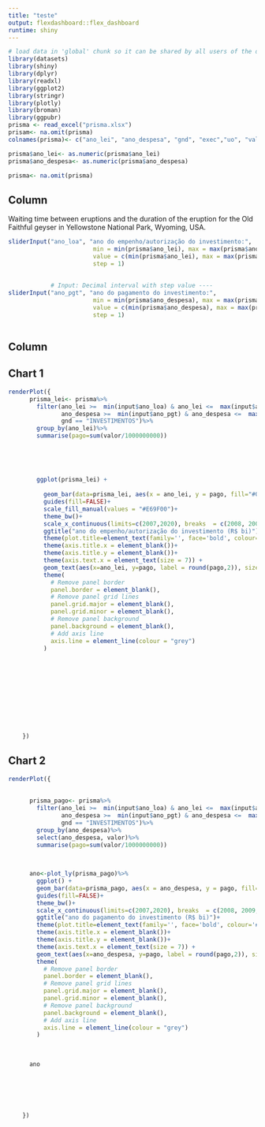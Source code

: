 ```yaml
---
title: "teste"
output: flexdashboard::flex_dashboard
runtime: shiny
---
```


```r
# load data in 'global' chunk so it can be shared by all users of the dashboard
library(datasets)
library(shiny)
library(dplyr)
library(readxl)
library(ggplot2)
library(stringr)
library(plotly)
library(broman)
library(ggpubr)
prisma <- read_excel("prisma.xlsx")
prisam<- na.omit(prisma)
colnames(prisma)<- c("ano_lei", "ano_despesa", "gnd", "exec","uo", "valor")

prisma$ano_lei<- as.numeric(prisma$ano_lei)
prisma$ano_despesa<- as.numeric(prisma$ano_despesa)

prisma<- na.omit(prisma)

```

Column {.sidebar}
-----------------------------------------------------------------------

Waiting time between eruptions and the duration of the eruption for the
Old Faithful geyser in Yellowstone National Park, Wyoming, USA.

```r
sliderInput("ano_loa", "ano do empenho/autorização do investimento:",
                        min = min(prisma$ano_lei), max = max(prisma$ano_lei),
                        value = c(min(prisma$ano_lei), max = max(prisma$ano_lei)),
                        step = 1)
            
            
            # Input: Decimal interval with step value ----
sliderInput("ano_pgt", "ano do pagamento do investimento:",
                        min = min(prisma$ano_despesa), max = max(prisma$ano_despesa),
                        value = c(min(prisma$ano_despesa), max = max(prisma$ano_despesa)),
                        step = 1)
            
```


Column
-----------------------------------------------------------------------

## Chart 1 {.mobile}

```r
renderPlot({
      prisma_lei<- prisma%>%
        filter(ano_lei >=  min(input$ano_loa) & ano_lei <=  max(input$ano_loa),
               ano_despesa >=  min(input$ano_pgt) & ano_despesa <=  max(input$ano_pgt),
               gnd == "INVESTIMENTOS")%>%
        group_by(ano_lei)%>%
        summarise(pago=sum(valor/1000000000))
      
     
      
     
      
        ggplot(prisma_lei) +
        
          geom_bar(data=prisma_lei, aes(x = ano_lei, y = pago, fill="#000000" ), stat = "identity", colour="#000000", width = .9)+
          guides(fill=FALSE)+
          scale_fill_manual(values = "#E69F00")+
          theme_bw()+
          scale_x_continuous(limits=c(2007,2020), breaks  = c(2008, 2009,2010, 2011, 2012, 2013, 2014, 2015, 2016, 2017, 2017, 2018, 2019))+
          ggtitle("ano do empenho/autorização do investimento (R$ bi)")+
          theme(plot.title=element_text(family='', face='bold', colour='#cc6600', size=11))+
          theme(axis.title.x = element_blank())+
          theme(axis.title.y = element_blank())+
          theme(axis.text.x = element_text(size = 7)) +
          geom_text(aes(x=ano_lei, y=pago, label = round(pago,2)), size = 2.5,  vjust = -0.5)+ 
          theme(
            # Remove panel border
            panel.border = element_blank(),  
            # Remove panel grid lines
            panel.grid.major = element_blank(),
            panel.grid.minor = element_blank(),
            # Remove panel background
            panel.background = element_blank(),
            # Add axis line
            axis.line = element_line(colour = "grey")
          )
      
      
      
      
      
      
      
      
      
      
      
    })
```

## Chart 2 {.mobile}
```r
renderPlot({
      
      
      prisma_pago<- prisma%>%
        filter(ano_lei >=  min(input$ano_loa) & ano_lei <=  max(input$ano_loa),
               ano_despesa >=  min(input$ano_pgt) & ano_despesa <=  max(input$ano_pgt),
               gnd == "INVESTIMENTOS")%>%
        group_by(ano_despesa)%>%
        select(ano_despesa, valor)%>%
        summarise(pago=sum(valor/1000000000))
      

      
      ano<-plot_ly(prisma_pago)%>%
        ggplot() +
        geom_bar(data=prisma_pago, aes(x = ano_despesa, y = pago, fill="#ff0000" ), stat = "identity",  colour="red", width = .9)+
        guides(fill=FALSE)+
        theme_bw()+
        scale_x_continuous(limits=c(2007,2020), breaks  = c(2008, 2009,2010, 2011, 2012, 2013, 2014, 2015, 2016, 2017, 2017, 2018, 2019))+
        ggtitle("ano do pagamento do investimento (R$ bi)")+
        theme(plot.title=element_text(family='', face='bold', colour='#ff0000', size=11))+
        theme(axis.title.x = element_blank())+
        theme(axis.title.y = element_blank())+
        theme(axis.text.x = element_text(size = 7)) + 
        geom_text(aes(x=ano_despesa, y=pago, label = round(pago,2)), size = 2.5 ,  vjust = -0.5)+ 
        theme(
          # Remove panel border
          panel.border = element_blank(),  
          # Remove panel grid lines
          panel.grid.major = element_blank(),
          panel.grid.minor = element_blank(),
          # Remove panel background
          panel.background = element_blank(),
          # Add axis line
          axis.line = element_line(colour = "grey")
        )
      
     
      
      ano
      
      
      
      
      
      
    })
```

